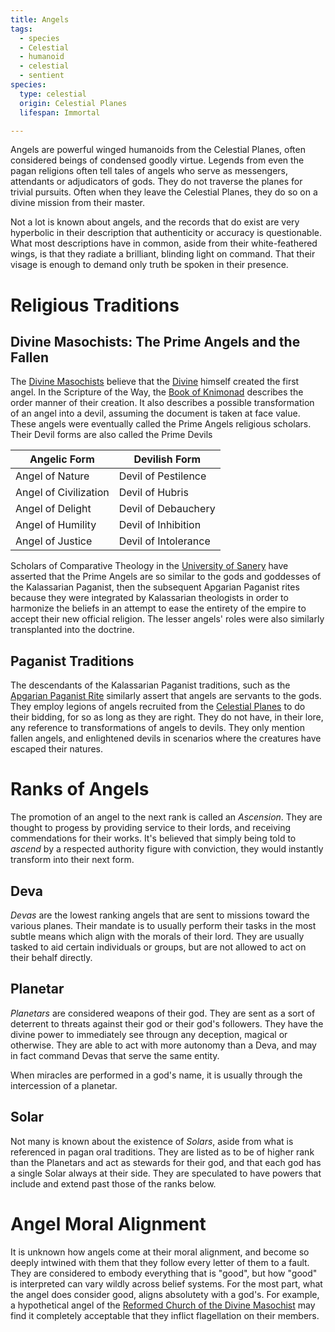 ```yaml
---
title: Angels
tags:
  - species
  - Celestial
  - humanoid
  - celestial
  - sentient
species:
  type: celestial
  origin: Celestial Planes
  lifespan: Immortal

---
```


Angels are powerful winged humanoids from the Celestial Planes, often considered
beings of condensed goodly virtue. Legends from even the pagan religions often
tell tales of angels who serve as messengers, attendants or adjudicators of
gods. They do not traverse the planes for trivial pursuits. Often when they
leave the Celestial Planes, they do so on a divine mission from their master.

Not a lot is known about angels, and the records that do exist are very
hyperbolic in their description that authenticity or accuracy is questionable.
What most descriptions have in common, aside from their white-feathered wings,
is that they radiate a brilliant, blinding light on command. That their visage
is enough to demand only truth be spoken in their presence.

# Religious Traditions

## Divine Masochists: The Prime Angels and the Fallen

The [Divine Masochists](/organizations/orthodox-divine-masochist/) believe
that the [Divine](/characters/divine-masochist/) himself created the first
angel. In the Scripture of the Way, the
[Book of Knimonad](/religions/divine-masochism/orthodox/doctrine/knimonad/)
describes the order manner of their creation. It also describes a possible
transformation of an angel into a devil, assuming the document is taken at face
value. These angels were eventually called the Prime Angels religious scholars.
Their Devil forms are also called the Prime Devils

| Angelic Form          | Devilish Form        |
| --------------------- | -------------------- |
| Angel of Nature       | Devil of Pestilence  |
| Angel of Civilization | Devil of Hubris      |
| Angel of Delight      | Devil of Debauchery  |
| Angel of Humility     | Devil of Inhibition  |
| Angel of Justice      | Devil of Intolerance |

Scholars of Comparative Theology in the
[University of Sanery](/organizations/university-of-sanery/) have asserted
that the Prime Angels are so similar to the gods and goddesses of the
Kalassarian Paganist, then the subsequent Apgarian Paganist rites because they
were integrated by Kalassarian theologists in order to harmonize the beliefs in
an attempt to ease the entirety of the empire to accept their new official
religion. The lesser angels' roles were also similarly transplanted into the
doctrine.

## Paganist Traditions

The descendants of the Kalassarian Paganist traditions, such as the
[Apgarian Paganist Rite](/religions/paganism/apgarian/) similarly
assert that angels are servants to the gods. They employ legions of angels
recruited from the [Celestial Planes](/locations/celestial-planes/) to do
their bidding, for so as long as they are right. They do not have, in their
lore, any reference to transformations of angels to devils. They only mention
fallen angels, and enlightened devils in scenarios where the creatures have
escaped their natures.

# Ranks of Angels

The promotion of an angel to the next rank is called an *Ascension*. They are
thought to progess by providing service to their lords, and receiving
commendations for their works. It's believed that simply being told to *ascend*
by a respected authority figure with conviction, they would instantly transform
into their next form.

## Deva

*Devas* are the lowest ranking angels that are sent to missions toward the
various planes. Their mandate is to usually perform their tasks in the most
subtle means which align with the morals of their lord. They are usually tasked
to aid certain individuals or groups, but are not allowed to act on their behalf
directly.

## Planetar

*Planetars* are considered weapons of their god. They are sent as a sort of
deterrent to threats against their god or their god's followers. They have the
divine power to immediately see througn any deception, magical or otherwise.
They are able to act with more autonomy than a Deva, and may in fact command
Devas that serve the same entity.

When miracles are performed in a god's name, it is usually through the
intercession of a planetar.

## Solar

Not many is known about the existence of *Solars*, aside from what is referenced
in pagan oral traditions. They are listed as to be of higher rank than the
Planetars and act as stewards for their god, and that each god has a single
Solar always at their side. They are speculated to have powers that include and
extend past those of the ranks below.

# Angel Moral Alignment

It is unknown how angels come at their moral alignment, and become so deeply
intwined with them that they follow every letter of them to a fault. They are
considered to embody everything that is "good", but how "good" is interpreted
can vary wildly across belief systems. For the most part, what the angel does
consider good, aligns absolutety with a god's. For example, a hypothetical angel
of the
[Reformed Church of the Divine Masochist](/religions/divine-masochism/reformist/)
may find it completely acceptable that they inflict flagellation on their
members.
